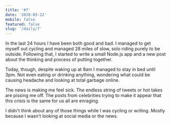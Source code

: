```yaml
---
title: '#7'
date: '2020-03-22'
mobile: false
featured: false
slug: '/daily/7'
---
```


In the last 24 hours I have been both good and bad. I managed to get myself out cycling and managed 28 miles of slow, solo riding purely to be outside. Following that, I started to write a small Node.js app and a new post about the thinking and process of putting together.

Today, though, despite waking up at 8am I managed to stay in bed until 3pm. Not even eating or drinking anything, wondering what could be causing headache and looking at total garbage online.

The news is making me feel sick. The endless string of tweets or hot takes are pissing me off. The posts from celebrities trying to make it appear that this crisis is the same for us all are enraging.

I didn't think about any of those things while I was cycling or writing. Mostly because I wasn't looking at social media or the news.

